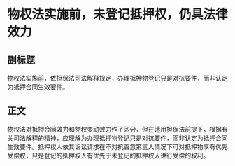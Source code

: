 # 物权法实施前，未登记抵押权，仍具法律效力
## 副标题
物权法实施前，依担保法司法解释规定，办理抵押物登记只是对抗要件，而非认定为抵押合同生效要件。
## 正文
物权法对抵押合同效力和物权变动效力作了区分，但在适用担保法前提下，根据有关司法解释的精神，应理解为办理抵押物登记只是对抗要件，而非认定为抵押合同生效要件。抵押权人依其诉讼请求在不对抗善意第三人情况下可对抵押物享有优先受偿权，只是登记的抵押权人有优先于未登记的抵押权人进行受偿的权利。